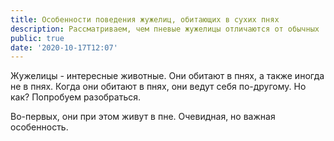 ```yaml
---
title: Особенности поведения жужелиц, обитающих в сухих пнях
description: Рассматриваем, чем пневые жужелицы отличаются от обычных
public: true
date: '2020-10-17T12:07'
---
```


Жужелицы - интересные животные. Они обитают в пнях, а также иногда не в пнях.
Когда они обитают в пнях, они ведут себя по-другому. Но как? Попробуем разобраться.

Во-первых, они при этом живут в пне. Очевидная, но важная особенность.
